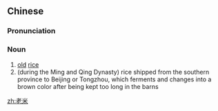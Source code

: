 ==Chinese==
{{zh-forms}}

===Pronunciation===
{{zh-pron
|m=lǎomǐ
|c=lou5 mai5
|cat=n
}}

===Noun===
{{zh-noun}}

# [[old]] [[rice]]
# (during the Ming and Qing Dynasty) rice shipped from the southern province to Beijing or Tongzhou, which ferments and changes into a brown color after being kept too long in the barns

[[zh:老米]]